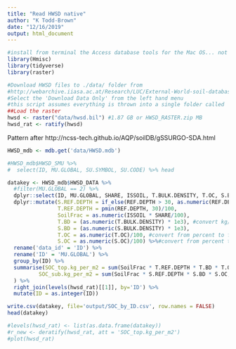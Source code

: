 ```yaml
---
title: "Read HWSD native"
author: "K Todd-Brown"
date: "12/16/2019"
output: html_document
---
```


```r
#install from terminal the Access database tools for the Mac OS... not sure about Windows OS:> brew install mdbtools
library(Hmisc)
library(tidyverse)
library(raster)
```


```r
#Download HWSD files to ./data/ folder from 
#http://webarchive.iiasa.ac.at/Research/LUC/External-World-soil-database/HTML/
#Select the 'Download Data Only' from the left hand menu
#this script assumes everything is thrown into a single folder called 'data' and unzips all relevant archives
##Load the raster
hwsd <- raster("data/hwsd.bil") #1.87 GB or HWSD_RASTER.zip MB
hwsd_rat <- ratify(hwsd)
```

Pattern after http://ncss-tech.github.io/AQP/soilDB/gSSURGO-SDA.html
```r
HWSD_mdb <- mdb.get('data/HWSD.mdb')

#HWSD_mdb$HWSD_SMU %>%
#  select(ID, MU.GLOBAL, SU.SYMBOL, SU.CODE) %>% head

datakey <- HWSD_mdb$HWSD_DATA %>%
  #filter(MU.GLOBAL == 2) %>%
  dplyr::select(ID, MU.GLOBAL, SHARE, ISSOIL, T.BULK.DENSITY, T.OC, S.BULK.DENSITY, S.OC, REF.DEPTH) %>%
  dplyr::mutate(S.REF.DEPTH = if_else(REF.DEPTH > 30, as.numeric(REF.DEPTH - 30), as.numeric(0))/100,
                T.REF.DEPTH = pmin(REF.DEPTH, 30)/100,
                SoilFrac = as.numeric(ISSOIL * SHARE/100),
                T.BD = (as.numeric(T.BULK.DENSITY) * 1e3), #convert kg/dm3 to kg/m3
                S.BD = (as.numeric(S.BULK.DENSITY) * 1e3),
                T.OC = as.numeric(T.OC)/100, #convert from percent to fraction
                S.OC = as.numeric(S.OC)/100) %>%#convert from percent to fraction
  rename('data_id' = 'ID') %>%
  rename('ID' = 'MU.GLOBAL') %>%
  group_by(ID) %>%
  summarise(SOC_top.kg_per_m2 = sum(SoilFrac * T.REF.DEPTH * T.BD * T.OC, na.rm=TRUE), 
          SOC_sub.kg_per_m2 = sum(SoilFrac * S.REF.DEPTH * S.BD * S.OC, na.rm=TRUE)
  ) %>%
  right_join(levels(hwsd_rat)[[1]], by='ID') %>%
  mutate(ID = as.integer(ID))

write.csv(datakey, file='output/SOC_by_ID.csv', row.names = FALSE)
head(datakey)
```

```r

#levels(hwsd_rat) <- list(as.data.frame(datakey))
#r_new <- deratify(hwsd_rat, att = 'SOC_top.kg_per_m2')
#plot(hwsd_rat)
```